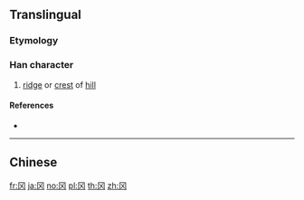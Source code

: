 {{character info/new}}
{{also|岡}}
==Translingual==

===Etymology===
{{Han simp|岡}}

===Han character===
{{Han char|rn=13|rad=冂|as=02|sn=4|four=77220|canj=BK|ids=⿴冂㐅}}

# [[ridge]] or [[crest]] of [[hill]]

====References====
* {{Han ref|kx=0128.351|hdz=10097.030|uh=5188|ud=20872}}

----

==Chinese==
{{zh-see|岡}}

[[fr:冈]]
[[ja:冈]]
[[no:冈]]
[[pl:冈]]
[[th:冈]]
[[zh:冈]]
